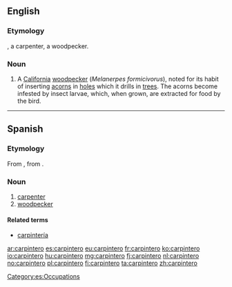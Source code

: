 ==English==

===Etymology===
{{etyl|es|en}}, a carpenter, a woodpecker.

===Noun===
{{en-noun}}

# A [[California]] [[woodpecker]] (''Melanerpes formicivorus''), noted for its habit of inserting [[acorn]]s in [[hole]]s which it drills in [[tree]]s. The acorns become infested by insect larvae, which, when grown, are extracted for food by the bird.

{{Webster 1913}}

----

==Spanish==

===Etymology===
From {{etyl|LL.|es}} {{term|carpentarius|carpentārius|carpenter|lang=la}}, from {{etyl|la|es}} {{term|carpentarius|carpentārius|wagon-maker, carriage-maker|lang=la}}.

===Noun===
{{es-noun|m}}

# [[carpenter]]
# [[woodpecker]]

====Related terms====
* [[carpintería]] {{f}}

[[Category:es:Occupations]]

[[ar:carpintero]]
[[es:carpintero]]
[[eu:carpintero]]
[[fr:carpintero]]
[[ko:carpintero]]
[[io:carpintero]]
[[hu:carpintero]]
[[mg:carpintero]]
[[fj:carpintero]]
[[nl:carpintero]]
[[no:carpintero]]
[[pl:carpintero]]
[[fi:carpintero]]
[[ta:carpintero]]
[[zh:carpintero]]